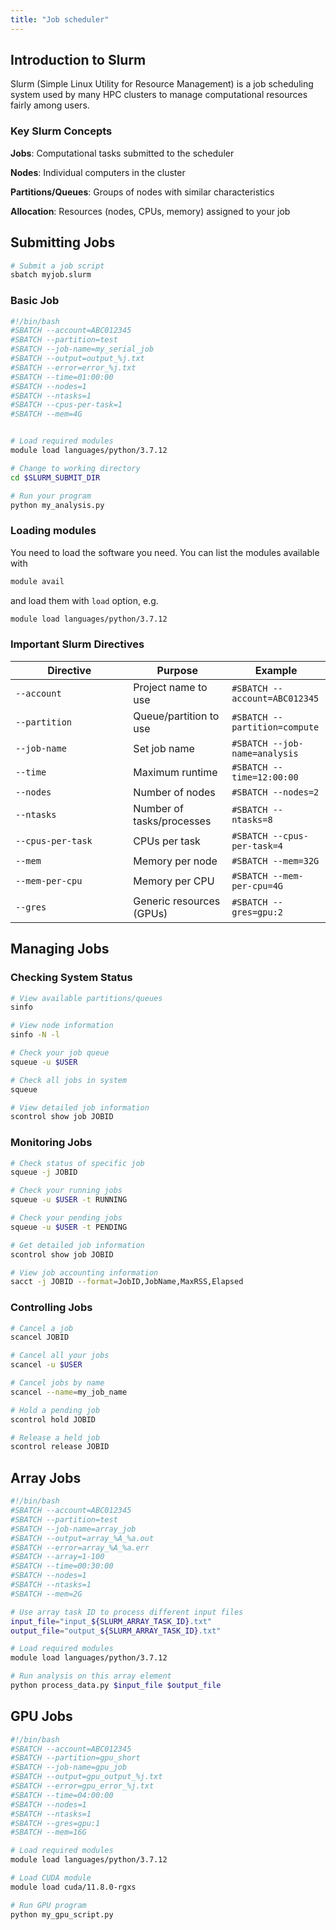 ```yaml
---
title: "Job scheduler"
---
```



## Introduction to Slurm

Slurm (Simple Linux Utility for Resource Management) is a job scheduling system used by many HPC clusters to manage computational resources fairly among users.

### Key Slurm Concepts

**Jobs**: Computational tasks submitted to the scheduler

**Nodes**: Individual computers in the cluster

**Partitions/Queues**: Groups of nodes with similar characteristics  

**Allocation**: Resources (nodes, CPUs, memory) assigned to your job



## Submitting Jobs

```bash
# Submit a job script
sbatch myjob.slurm
```

### Basic Job

```bash
#!/bin/bash
#SBATCH --account=ABC012345
#SBATCH --partition=test
#SBATCH --job-name=my_serial_job
#SBATCH --output=output_%j.txt
#SBATCH --error=error_%j.txt
#SBATCH --time=01:00:00
#SBATCH --nodes=1
#SBATCH --ntasks=1
#SBATCH --cpus-per-task=1
#SBATCH --mem=4G


# Load required modules
module load languages/python/3.7.12

# Change to working directory
cd $SLURM_SUBMIT_DIR

# Run your program
python my_analysis.py
```

::: {.callout-important}
### Loading modules

You need to load the software you need. You can list the modules available with
```bash
module avail
```

and load them with `load` option, e.g.

```bash
module load languages/python/3.7.12
```
:::

### Important Slurm Directives

| Directive | Purpose | Example |
|-----------|---------|---------|
| `--account` | Project name to use | `#SBATCH --account=ABC012345` |
| `--partition` | Queue/partition to use | `#SBATCH --partition=compute` |
| `--job-name` | Set job name | `#SBATCH --job-name=analysis` |
| `--time` | Maximum runtime | `#SBATCH --time=12:00:00` |
| `--nodes` | Number of nodes | `#SBATCH --nodes=2` |
| `--ntasks` | Number of tasks/processes | `#SBATCH --ntasks=8` |
| `--cpus-per-task` | CPUs per task | `#SBATCH --cpus-per-task=4` |
| `--mem` | Memory per node | `#SBATCH --mem=32G` |
| `--mem-per-cpu` | Memory per CPU | `#SBATCH --mem-per-cpu=4G` |
| `--gres` | Generic resources (GPUs) | `#SBATCH --gres=gpu:2` |



## Managing Jobs

### Checking System Status

```bash
# View available partitions/queues
sinfo

# View node information  
sinfo -N -l

# Check your job queue
squeue -u $USER

# Check all jobs in system
squeue

# View detailed job information
scontrol show job JOBID
```

### Monitoring Jobs

```bash
# Check status of specific job
squeue -j JOBID

# Check your running jobs
squeue -u $USER -t RUNNING

# Check your pending jobs  
squeue -u $USER -t PENDING

# Get detailed job information
scontrol show job JOBID

# View job accounting information
sacct -j JOBID --format=JobID,JobName,MaxRSS,Elapsed
```

### Controlling Jobs

```bash
# Cancel a job
scancel JOBID

# Cancel all your jobs
scancel -u $USER

# Cancel jobs by name
scancel --name=my_job_name

# Hold a pending job
scontrol hold JOBID

# Release a held job
scontrol release JOBID
```


## Array Jobs

```bash
#!/bin/bash
#SBATCH --account=ABC012345
#SBATCH --partition=test
#SBATCH --job-name=array_job
#SBATCH --output=array_%A_%a.out
#SBATCH --error=array_%A_%a.err
#SBATCH --array=1-100
#SBATCH --time=00:30:00
#SBATCH --nodes=1
#SBATCH --ntasks=1
#SBATCH --mem=2G

# Use array task ID to process different input files
input_file="input_${SLURM_ARRAY_TASK_ID}.txt"
output_file="output_${SLURM_ARRAY_TASK_ID}.txt"

# Load required modules
module load languages/python/3.7.12

# Run analysis on this array element
python process_data.py $input_file $output_file
```

## GPU Jobs

```bash
#!/bin/bash
#SBATCH --account=ABC012345
#SBATCH --partition=gpu_short
#SBATCH --job-name=gpu_job
#SBATCH --output=gpu_output_%j.txt
#SBATCH --error=gpu_error_%j.txt
#SBATCH --time=04:00:00
#SBATCH --nodes=1
#SBATCH --ntasks=1
#SBATCH --gres=gpu:1
#SBATCH --mem=16G

# Load required modules
module load languages/python/3.7.12

# Load CUDA module
module load cuda/11.8.0-rgxs

# Run GPU program
python my_gpu_script.py
```

